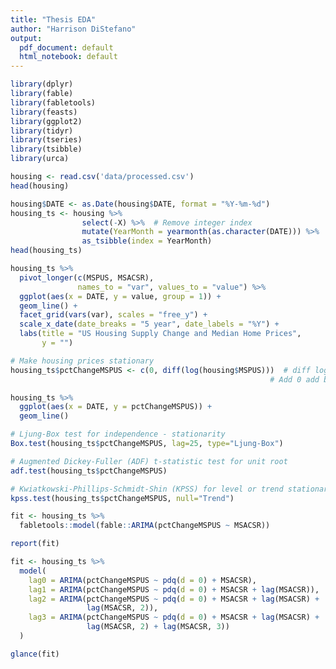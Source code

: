 ---
title: "Thesis EDA"
author: "Harrison DiStefano"
output:
  pdf_document: default
  html_notebook: default
---

```{r}
library(dplyr)
library(fable)
library(fabletools)
library(feasts)
library(ggplot2)
library(tidyr)
library(tseries)
library(tsibble)
library(urca)
```



```{r load data}
housing <- read.csv('data/processed.csv')
head(housing)
```


```{r data cleaning}
housing$DATE <- as.Date(housing$DATE, format = "%Y-%m-%d")
housing_ts <- housing %>%
                select(-X) %>%  # Remove integer index
                mutate(YearMonth = yearmonth(as.character(DATE))) %>%
                as_tsibble(index = YearMonth)
head(housing_ts)
```


```{r chart1}
housing_ts %>%
  pivot_longer(c(MSPUS, MSACSR),
               names_to = "var", values_to = "value") %>%
  ggplot(aes(x = DATE, y = value, group = 1)) +
  geom_line() +
  facet_grid(vars(var), scales = "free_y") +
  scale_x_date(date_breaks = "5 year", date_labels = "%Y") +
  labs(title = "US Housing Supply Change and Median Home Prices",
       y = "")
```

```{r differencing}
# Make housing prices stationary
housing_ts$pctChangeMSPUS <- c(0, diff(log(housing$MSPUS)))  # diff log calculates symmetric % change
                                                          # Add 0 add beginning to match row length

housing_ts %>%
  ggplot(aes(x = DATE, y = pctChangeMSPUS)) +
  geom_line()
```

```{r stationarity test}
# Ljung-Box test for independence - stationarity
Box.test(housing_ts$pctChangeMSPUS, lag=25, type="Ljung-Box")

# Augmented Dickey-Fuller (ADF) t-statistic test for unit root
adf.test(housing_ts$pctChangeMSPUS)

# Kwiatkowski-Phillips-Schmidt-Shin (KPSS) for level or trend stationarity
kpss.test(housing_ts$pctChangeMSPUS, null="Trend")
```

```{r ARIMA Regression}
fit <- housing_ts %>%
  fabletools::model(fable::ARIMA(pctChangeMSPUS ~ MSACSR))

report(fit)
```

```{r ARIMA Lagged Predictors}
fit <- housing_ts %>%
  model(
    lag0 = ARIMA(pctChangeMSPUS ~ pdq(d = 0) + MSACSR),
    lag1 = ARIMA(pctChangeMSPUS ~ pdq(d = 0) + MSACSR + lag(MSACSR)),
    lag2 = ARIMA(pctChangeMSPUS ~ pdq(d = 0) + MSACSR + lag(MSACSR) +
                 lag(MSACSR, 2)),
    lag3 = ARIMA(pctChangeMSPUS ~ pdq(d = 0) + MSACSR + lag(MSACSR) +
                 lag(MSACSR, 2) + lag(MSACSR, 3))
  )

glance(fit)
```

